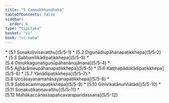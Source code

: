 ```yaml
---
title: "5 Cammakkhandhaka"
tableOfContents: false
sidebar:
  order: 6
type: "tipitaka"
basket: "vi"
book: "vi-maha"
---
```



<DynamicBreadcrumb />



<TableOfContents book="vi-maha" section="5">
* [5.1 Soṇakoḷivisavatthu](5/5-1)
* [5.2 Diguṇādiupāhanapaṭikkhepa](5/5-2)
* [5.3 Sabbanīlikādipaṭikkhepa](5/5-3)
* [5.4 Omukkaguṇaṅguṇūpāhanānujānana](5/5-4)
* [5.5 Ajjhārāmeupāhanapaṭikkhepa](5/5-5)
* [5.6 Kaṭṭhapādukādipaṭikkhepa](5/5-6)
* [5.7 Yānādipaṭikkhepa](5/5-7)
* [5.8 Uccāsayanamahāsayanapaṭikkhepa](5/5-8)
* [5.9 Sabbacammapaṭikkhepa](5/5-9)
* [5.10 Gihivikatānuññātādi](5/5-10)
* [5.11 Soṇakuṭikaṇṇavatthu](5/5-11)
* [5.12 Mahākaccānassapañcavaraparidassana](5/5-12)
</TableOfContents>